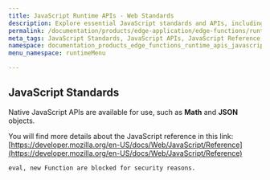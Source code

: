 ```yaml
---
title: JavaScript Runtime APIs - Web Standards
description: Explore essential JavaScript standards and APIs, including Math and JSON objects, with security insights and additional developer resources.
permalink: /documentation/products/edge-application/edge-functions/runtime-apis/javascript/web-standards/
meta_tags: JavaScript Standards, JavaScript APIs, JavaScript Reference, Math Object, JSON Object, Developer Resources, JavaScript Security, Web Programming, Mozilla Developer Network
namespace: documentation_products_edge_functions_runtime_apis_javascript_webstandards
menu_namespace: runtimeMenu

---
```


## JavaScript Standards

Native JavaScript APIs are available for use, such as **Math** and **JSON** objects.

You will find more details about the JavaScript reference in this link: [https://developer.mozilla.org/en-US/docs/Web/JavaScript/Reference](https://developer.mozilla.org/en-US/docs/Web/JavaScript/Reference)

    eval, new Function are blocked for security reasons.




